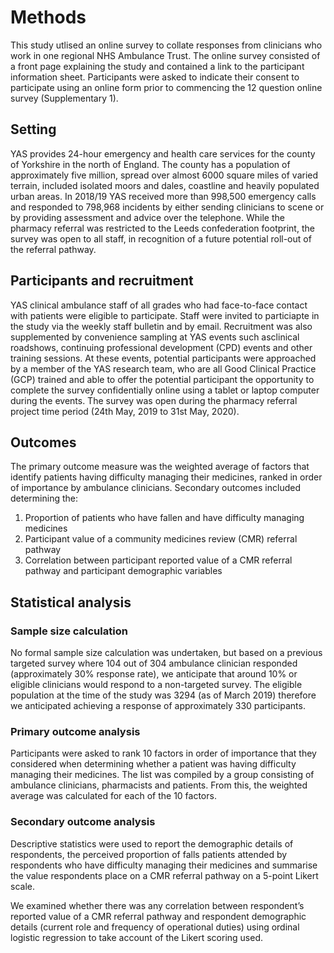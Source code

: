 # Methods {-}

This study utlised an online survey to collate responses from clinicians who work in one  regional NHS Ambulance Trust. The online survey consisted of a front page explaining the study and contained a link to the participant information sheet. Participants were asked to indicate their consent to participate using an online form prior to commencing the 12 question online survey (Supplementary 1).

## Setting {-}

YAS provides 24-hour emergency and health care services for the county of Yorkshire in the north of England. The county has a population of approximately five million, spread over almost 6000 square miles of varied terrain, included isolated moors and dales, coastline and heavily populated urban areas. In 2018/19 YAS received more than 998,500 emergency calls and responded to 798,968 incidents by either sending clinicians to scene or by providing assessment and advice over the telephone. While the pharmacy referral was restricted to the Leeds confederation footprint, the survey was open to all staff, in recognition of a future potential roll-out of the referral pathway.

## Participants and recruitment {-}

YAS clinical ambulance staff of all grades who had face-to-face contact with patients were eligible to participate. Staff were invited to particiapte in the study via the weekly staff bulletin and by email. Recruitment was also supplemented by convenience sampling at YAS events such asclinical roadshows, continuing professional development (CPD) events and other training sessions. At these events, potential participants were approached by a member of the YAS research team, who are all Good Clinical Practice (GCP) trained and able to offer the potential participant the opportunity to complete the survey confidentially online using a tablet or laptop computer during the events. The survey was open during the pharmacy referral project time period (24th May, 2019 to 31st May, 2020).


## Outcomes {-}

The primary outcome measure was the weighted average of factors that identify patients having difficulty managing their medicines, ranked in order of importance by ambulance clinicians. Secondary outcomes included determining the:

1.	Proportion of patients who have fallen and have difficulty managing medicines
2.	Participant value of a community medicines review (CMR) referral pathway
3.	Correlation between participant reported value of a CMR referral pathway and participant demographic variables


## Statistical analysis {-}

### Sample size calculation {-}

No formal sample size calculation was undertaken, but based on a previous targeted survey where 104 out of 304 ambulance clinician responded (approximately 30% response rate), we anticipate that around 10% or eligible clinicians would respond to a non-targeted survey. The eligible population at the time of the study was 3294 (as of March 2019) therefore we anticipated achieving a response of approximately 330 participants. 

### Primary outcome analysis {-}

Participants were asked to rank 10 factors in order of importance that they considered when determining whether a patient was having difficulty managing their medicines. The list was compiled by a group consisting of ambulance clinicians, pharmacists and patients. From this, the weighted average was calculated for each of the 10 factors.

### Secondary outcome analysis {-}

Descriptive statistics were used to report the demographic details of respondents, the perceived proportion of falls patients attended by respondents who have difficulty managing their medicines and summarise the value respondents place on a CMR referral pathway on a 5-point Likert scale.

We examined whether there was any correlation between respondent's reported value of a CMR referral pathway and respondent demographic details (current role and frequency of operational duties) using ordinal logistic regression to take account of the Likert scoring used.  


